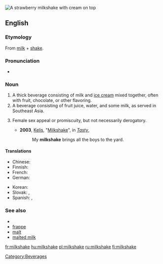 [[Image:Strawberry milkshake.jpg|thumb|A strawberry milkshake with cream on top]]
{{also|milk-shake}}
==English==

===Etymology===
From [[milk]] + [[shake]].

===Pronunciation===
* {{audio|en-us-milkshake.ogg|Audio (US)}}

===Noun===
{{en-noun}}

# A thick beverage consisting of milk and [[ice cream]] mixed together, often with fruit, chocolate, or other flavoring.
# A beverage consisting of fruit juice, water, and some milk, as served in Southeast Asia.
# {{slang}} Female sex appeal or promiscuity, but not necessarily derogatory.
#* '''2003''', [[w:Kelis|Kelis]], "[[w:Milkshake (song)|Milkshake]]", in ''[[w:Tasty|Tasty]]'',
#*: My '''milkshake''' brings all the boys to the yard.

====Translations====
{{trans-top|milk and ice cream beverage}}
* Chinese: {{t-|cmn|奶昔|sc=Hani|xs=Mandarin}}
* Finnish: {{t+|fi|pirtelö}}
* French: {{t+|fr|milk-shake|m}}
* German: {{t+|de|Milchmixgetränk|n}}
{{trans-mid}}
* Korean: {{t-|ko|밀크셰이크|tr=milkeusyeikeu|sc=Hang}}
* Slovak: {{t-|sk|koktajl|m}}, {{t-|sk|koktejl|m}}
* Spanish: {{t-|es|batido|m}}, {{t|es|licuado|m}}
{{trans-bottom}}

===See also===
* {{pedialite}}
* [[frappe]]
* [[malt]]
* [[malted milk]]

[[Category:Beverages]]

[[fr:milkshake]]
[[hu:milkshake]]
[[pl:milkshake]]
[[ru:milkshake]]
[[fi:milkshake]]